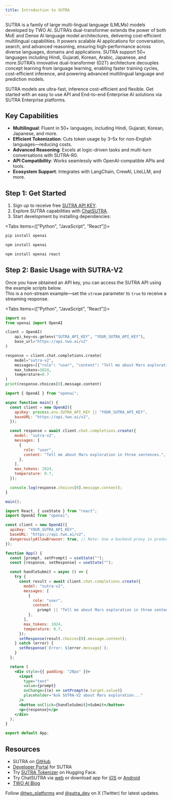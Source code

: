 ```yaml
---
title: Introduction to SUTRA
---
```


SUTRA is a family of large multi-lingual language (LMLMs) models developed by TWO AI. SUTRA’s dual-transformer extends the power of both MoE and Dense AI language model architectures, delivering cost-efficient multilingual capabilities. It powers scalable AI applications for conversation, search, and advanced reasoning, ensuring high-performance across diverse languages, domains and applications. SUTRA support 50+ languages including Hindi, Gujarati, Korean, Arabic, Japanese, and more.SUTRA’s innovative dual-transformer (D2T) architecture decouples concept learning from language learning, enabling faster training cycles, cost-efficient inference, and powering advanced multilingual language and prediction models.

SUTRA models are ultra-fast, inference cost-efficient and flexible. Get started with an easy to use API and End-to-end Enterprise AI solutions via SUTRA Enterprise platforms.

## Key Capabilities

- **Multilingual**: Fluent in 50+ languages, including Hindi, Gujarati, Korean, Japanese, and more.
- **Efficient Tokenization**: Cuts token usage by 3–5x for non-English languages—reducing costs. 
- **Advanced Reasoning**: Excels at logic-driven tasks and multi-turn conversations with SUTRA-R0.
- **API Compatibility**: Works seamlessly with OpenAI-compatible APIs and tools.
- **Ecosystem Support**: Integrates with LangChain, CrewAI, LiteLLM, and more.


## Step 1: Get Started

1. Sign up to receive free [SUTRA API KEY](https://www.two.ai/sutra/api).
2. Explore SUTRA capabilities with [ChatSUTRA](https://chat.two.ai).
3. Start development by installing dependencies:


<Tabs items={["Python", "JavaScript", "React"]}>
<Tab title="Python">

```bash
pip install openai
```

</Tab>
<Tab title="JavaScript">

```bash
npm install openai
```

</Tab>
<Tab title="React">

```bash
npm install openai react
```

</Tab>
</Tabs>

## Step 2: Basic Usage with SUTRA-V2

Once you have obtained an API key, you can access the SUTRA API using the example scripts below.  
This is a non-stream example—set the <code>stream</code> parameter to <code>true</code> to receive a streaming response.


<Tabs items={["Python", "JavaScript", "React"]}>
<Tab title="Python">

```python
import os
from openai import OpenAI

client = OpenAI(
    api_key=os.getenv("SUTRA_API_KEY", "YOUR_SUTRA_API_KEY"),
    base_url="https://api.two.ai/v2"
)

response = client.chat.completions.create(
    model="sutra-v2",
    messages=[{"role": "user", "content": "Tell me about Mars exploration in three sentences."}],
    max_tokens=1024,
    temperature=0.7
)
print(response.choices[0].message.content)
```

</Tab>
<Tab title="JavaScript">

```javascript
import { OpenAI } from "openai";

async function main() {
  const client = new OpenAI({
    apiKey: process.env.SUTRA_API_KEY || "YOUR_SUTRA_API_KEY",
    baseURL: "https://api.two.ai/v2",
  });

  const response = await client.chat.completions.create({
    model: "sutra-v2",
    messages: [
      {
        role: "user",
        content: "Tell me about Mars exploration in three sentences.",
      },
    ],
    max_tokens: 1024,
    temperature: 0.7,
  });

  console.log(response.choices[0].message.content);
}

main();
```

</Tab>
<Tab title="React">

```jsx
import React, { useState } from "react";
import OpenAI from "openai";

const client = new OpenAI({
  apiKey: "YOUR_SUTRA_API_KEY",
  baseURL: "https://api.two.ai/v2",
  dangerouslyAllowBrowser: true, // Note: Use a backend proxy in production
});

function App() {
  const [prompt, setPrompt] = useState("");
  const [response, setResponse] = useState("");

  const handleSubmit = async () => {
    try {
      const result = await client.chat.completions.create({
        model: "sutra-v2",
        messages: [
          {
            role: "user",
            content:
              prompt || "Tell me about Mars exploration in three sentences.",
          },
        ],
        max_tokens: 1024,
        temperature: 0.7,
      });
      setResponse(result.choices[0].message.content);
    } catch (error) {
      setResponse(`Error: ${error.message}`);
    }
  };

  return (
    <div style={{ padding: "20px" }}>
      <input
        type="text"
        value={prompt}
        onChange={(e) => setPrompt(e.target.value)}
        placeholder="Ask SUTRA-V2 about Mars exploration..."
      />
      <button onClick={handleSubmit}>Submit</button>
      <p>{response}</p>
    </div>
  );
}

export default App;
```

</Tab>
</Tabs>


## Resources

- SUTRA on [GitHub](https://github.com/sutra-dev)
- [Developer Portal](https://developer.two.ai/) for SUTRA
- Try [SUTRA Tokenizer](https://huggingface.co/spaces/TWO/sutra-tokenizer-comparison) on Hugging Face.
- Try ChatSUTRA via [web](https://chat.two.ai) or download app for [iOS](https://apps.apple.com/us/app/chatsutra/id6503036417) or [Android](https://play.google.com/store/apps/details?id=com.two.chatsutra)
- [TWO AI Blog](https://www.two.ai/blog)

Follow [@two_platforms](https://x.com/two_platforms) and [@sutra_dev](https://x.com/sutra_dev) on X (Twitter) for latest updates.
